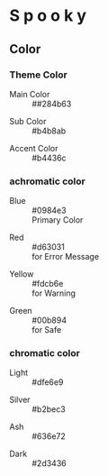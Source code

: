 
<Meta title='Introduction/Introduction' />

<style>{`
.heading1{


}
.heading1 .heading1-1{
  color:#d45b7e;
  font-size:64px;
  transform: rotate(-15deg);
  display: inline-block;
  animation-name: letterRotate1;
  animation-duration: 1s;
  animation-timing-function: ease-in-out;
  animation-iteration-count: infinite;
  animation-direction:alternate-reverse;
}
.heading1 .heading1-2{
  margin-left:16px;
  color:#e2a33e;
  font-size:64px;
  transform: rotate(5deg);
  display: inline-block;
  animation-name: letterRotate2;
  animation-duration: 1s;
  animation-timing-function: ease-in-out;
  animation-iteration-count: infinite;
  animation-direction:alternate-reverse;
      animation-delay: 0.1s;
}
.heading1 .heading1-3{
    margin-left:16px;
  color:#98c461;
    font-size:64px;
      transform: rotate(15deg);
  display: inline-block;
  animation-name: letterRotate3;
  animation-duration: 1s;
  animation-timing-function: ease-in-out;
  animation-iteration-count: infinite;
  animation-direction:alternate-reverse;

}

.heading1 .heading1-4{
    margin-left:16px;
  color:#9878ae;
    font-size:64px;
      transform: rotate(25deg);
  display: inline-block;
    animation-name: letterRotate4;
  animation-duration: 1s;
  animation-timing-function: ease-in-out;
  animation-iteration-count: infinite;
  animation-direction:alternate-reverse;
    animation-delay: 0.1s;
}

.heading1 .heading1-5{
    margin-left:16px;
  color:#6c9bcb;
    font-size:64px;
      transform: rotate(15deg);
  display: inline-block;
    animation-name: letterRotate5;
  animation-duration: 1s;
  animation-timing-function: ease-in-out;
  animation-iteration-count: infinite;
  animation-direction:alternate-reverse;
      animation-delay: 0.2s;
}

.heading1 .heading1-6{
  margin-left:16px;
  color:#d75d5b;
  font-size:64px;
  transform: rotate(-10deg);
  display: inline-block;
  animation-name: letterRotate6;
  animation-duration: 1s;
  animation-timing-function: ease-in-out;
  animation-iteration-count: infinite;
  animation-direction:alternate-reverse;
}

@keyframes letterRotate1 {
    0% {
        transform:rotate(0deg);
    }
    100% {
        transform:rotate(20deg);
    }
}
@keyframes letterRotate2 {
    0% {
        transform:rotate(-10deg);
    }
    100% {
        transform:rotate(10deg);
    }
}
@keyframes letterRotate3 {
    0% {
        transform:rotate(-5deg);
    }
    100% {
        transform:rotate(15deg);
    }
}
@keyframes letterRotate4 {
    0% {
        transform:rotate(-5deg);
    }
    100% {
        transform:rotate(15deg);
    }
}
@keyframes letterRotate5 {
    0% {
        transform:rotate(5deg);
    }
    100% {
        transform:rotate(25deg);
    }
}
@keyframes letterRotate6 {
    0% {
        transform:rotate(-15deg);
    }
    100% {
        transform:rotate(5deg);
    }
}


.heading2{
  margin-top:40px!important;
  color:#2d3436;
}

.heading3{
  color:#2d3436;

}

.h3Section{
    margin-top:20px;
}
.h3Section + .h3Section{
    margin-top:40px;
}
.colorBox__wrapper{
  margin-top:0px;
  display:flex;

}
.colorBox__component{
  width:200px;
  background:white;
}
.colorBox__component + .colorBox__component{
 margin-left:20px;
}

.colorBox__wrapper .colorBox__component .colorBox__dataList{
    margin:0;
  padding:0;
}
.colorBox__wrapper .colorBox__component .colorBox__title{
  font-size:16px;
  font-style:italic;
  font-weight:bold;
  margin:0;
  padding:0;
    color:#2d3436;
}
.colorBox__wrapper .colorBox__component .colorBox__color{
  width:40px;
  height:40px;
  background:red;
  display:inline-block;
  padding:0;
  margin:4px 0 0;
}

.colorBox__wrapper .colorBox__component .colorBox__number{
    padding:0;
margin:0;
  color:#2d3436;
}


.colorBox__wrapper .colorBox__component .colorBox__description{
  padding:0;
  margin:4px 0 0;
}

`}</style>

<h1 class='heading1'>
  <span class='heading1-1'>S</span>
  <span class='heading1-2'>p</span>
  <span class='heading1-3'>o</span>
  <span class='heading1-4'>o</span>
  <span class='heading1-5'>k</span>
  <span class='heading1-6'>y</span>
</h1>

<section class="h2Section">
<h2 class='heading2'>Color</h2>

<section class='h3Section'>
  <h3 class='heading3'>Theme Color</h3>
  <div class='colorBox__wrapper'>
    <div class='colorBox__component'>
      <dl class='colorBox__dataList'>
        <dt class='colorBox__title'>Main Color</dt>
        <dd class='colorBox__color' style={{ backgroundColor: "#284b63" }}></dd>
        <dd class='colorBox__number'>##284b63</dd>
      </dl>
    </div>
    <div class='colorBox__component'>
      <dl class='colorBox__dataList'>
        <dt class='colorBox__title'>Sub Color</dt>
        <dd class='colorBox__color' style={{ backgroundColor: "#b4b8ab" }}></dd>
        <dd class='colorBox__number'>#b4b8ab</dd>
      </dl>
    </div>
    <div class='colorBox__component'>
      <dl class='colorBox__dataList'>
        <dt class='colorBox__title'>Accent Color</dt>
        <dd class='colorBox__color' style={{ backgroundColor: "#b4436c" }}></dd>
        <dd class='colorBox__number'>#b4436c</dd>
      </dl>
    </div>
  </div>
</section>

<section class="h3Section">
<h3 class='heading3'>achromatic color</h3>
<div class='colorBox__wrapper'>
  <div class='colorBox__component'>
    <dl class='colorBox__dataList'>
      <dt class='colorBox__title'>Blue</dt>
      <dd class='colorBox__color' style={{ backgroundColor: "#0984e3" }}></dd>
      <dd class='colorBox__number'>#0984e3</dd>
      <dd class='colorBox__description'>Primary Color</dd>
    </dl>
  </div>
  <div class='colorBox__component'>
    <dl class='colorBox__dataList'>
      <dt class='colorBox__title'>Red</dt>
      <dd class='colorBox__color' style={{ backgroundColor: "#d63031" }}></dd>
      <dd class='colorBox__number'>#d63031</dd>
      <dd class='colorBox__description'>for Error Message</dd>
    </dl>
  </div>
  <div class='colorBox__component'>
    <dl class='colorBox__dataList'>
      <dt class='colorBox__title'>Yellow</dt>
      <dd class='colorBox__color' style={{ backgroundColor: "#fdcb6e" }}></dd>
      <dd class='colorBox__number'>#fdcb6e</dd>
      <dd class='colorBox__description'>for Warning</dd>
    </dl>
  </div>

  <div class='colorBox__component'>
    <dl class='colorBox__dataList'>
      <dt class='colorBox__title'>Green</dt>
      <dd class='colorBox__color' style={{ backgroundColor: "#00b894" }}></dd>
      <dd class='colorBox__number'>#00b894</dd>
      <dd class='colorBox__description'>for Safe</dd>
    </dl>
  </div>
</div>
</section>

<section class='h3Section'>
  <h3 class='heading3'>chromatic color</h3>
  <div class='colorBox__wrapper'>
    <div class='colorBox__component'>
      <dl class='colorBox__dataList'>
        <dt class='colorBox__title'>Light</dt>
        <dd class='colorBox__color' style={{ backgroundColor: "#dfe6e9" }}></dd>
        <dd class='colorBox__number'>#dfe6e9</dd>
      </dl>
    </div>
    <div class='colorBox__component'>
      <dl class='colorBox__dataList'>
        <dt class='colorBox__title'>Silver</dt>
        <dd class='colorBox__color' style={{ backgroundColor: "#b2bec3" }}></dd>
        <dd class='colorBox__number'>#b2bec3</dd>
      </dl>
    </div>
    <div class='colorBox__component'>
      <dl class='colorBox__dataList'>
        <dt class='colorBox__title'>Ash</dt>
        <dd class='colorBox__color' style={{ backgroundColor: "#636e72" }}></dd>
        <dd class='colorBox__number'>#636e72</dd>
      </dl>
    </div>
    <div class='colorBox__component'>
      <dl class='colorBox__dataList'>
        <dt class='colorBox__title'>Dark</dt>
        <dd class='colorBox__color' style={{ backgroundColor: "#2d3436" }}></dd>
        <dd class='colorBox__number'>#2d3436</dd>
      </dl>
    </div>
  </div>
</section>
</section>
